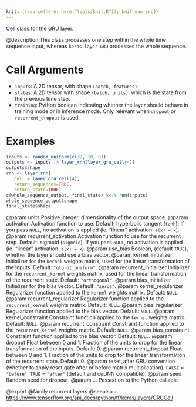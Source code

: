 ```yaml
---
knit: ({source(here::here("tools/knit.R")); knit_man_src})
---
```

Cell class for the GRU layer.

@description
This class processes one step within the whole time sequence input, whereas
`keras.layer.GRU` processes the whole sequence.

# Call Arguments
- `inputs`: A 2D tensor, with shape `(batch, features)`.
- `states`: A 2D tensor with shape `(batch, units)`, which is the state
    from the previous time step.
- `training`: Python boolean indicating whether the layer should behave in
    training mode or in inference mode. Only relevant when `dropout` or
    `recurrent_dropout` is used.

# Examples
```r
inputs <- random_uniform(c(32, 10, 8))
outputs <- inputs |> layer_rnn(layer_gru_cell(4))
outputs$shape
rnn <- layer_rnn(
   cell = layer_gru_cell(4),
   return_sequences=TRUE,
   return_state=TRUE)
c(whole_sequence_output, final_state) %<-% rnn(inputs)
whole_sequence_output$shape
final_state$shape
```

@param units Positive integer, dimensionality of the output space.
@param activation Activation function to use. Default: hyperbolic tangent
    (`tanh`). If you pass `NULL`, no activation is applied
    (ie. "linear" activation: `a(x) = x`).
@param recurrent_activation Activation function to use for the recurrent step.
    Default: sigmoid (`sigmoid`). If you pass `NULL`, no activation is
    applied (ie. "linear" activation: `a(x) = x`).
@param use_bias Boolean, (default `TRUE`), whether the layer
    should use a bias vector.
@param kernel_initializer Initializer for the `kernel` weights matrix,
    used for the linear transformation of the inputs. Default:
    `"glorot_uniform"`.
@param recurrent_initializer Initializer for the `recurrent_kernel`
    weights matrix, used for the linear transformation
    of the recurrent state. Default: `"orthogonal"`.
@param bias_initializer Initializer for the bias vector. Default: `"zeros"`.
@param kernel_regularizer Regularizer function applied to the `kernel` weights
    matrix. Default: `NULL`.
@param recurrent_regularizer Regularizer function applied to the
    `recurrent_kernel` weights matrix. Default: `NULL`.
@param bias_regularizer Regularizer function applied to the bias vector.
    Default: `NULL`.
@param kernel_constraint Constraint function applied to the `kernel` weights
    matrix. Default: `NULL`.
@param recurrent_constraint Constraint function applied to the
    `recurrent_kernel` weights matrix. Default: `NULL`.
@param bias_constraint Constraint function applied to the bias vector.
    Default: `NULL`.
@param dropout Float between 0 and 1. Fraction of the units to drop for the
    linear transformation of the inputs. Default: 0.
@param recurrent_dropout Float between 0 and 1. Fraction of the units to drop
    for the linear transformation of the recurrent state. Default: 0.
@param reset_after GRU convention (whether to apply reset gate after or
    before matrix multiplication). `FALSE` = `"before"`,
    `TRUE` = `"after"` (default and cuDNN compatible).
@param seed Random seed for dropout.
@param ... Passed on to the Python callable

@export
@family recurrent layers
@seealso
+ <https://www.tensorflow.org/api_docs/python/tf/keras/layers/GRUCell>
